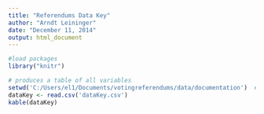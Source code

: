 ```yaml
---
title: "Referendums Data Key"
author: "Arndt Leininger"
date: "December 11, 2014"
output: html_document
---
```

```r
#load packages
library("knitr")
```


```r
# produces a table of all variables
setwd('C:/Users/el1/Documents/votingreferendums/data/documentation')  # GESIS
dataKey <- read.csv('dataKey.csv')
kable(dataKey)
```
